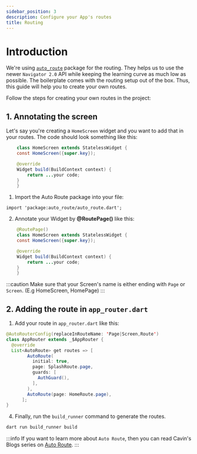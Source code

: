 ```yaml
---
sidebar_position: 3
description: Configure your App's routes
title: Routing
---
```


# Introduction

We're using [`auto_route`](https://pub.dev/packages/auto_route) package for the routing. They helps us to use the newer `Navigator 2.0` API while keeping the learning curve as much low as possible. The boilerplate comes with the routing setup out of the box. Thus, this guide will help you to create your own routes.

Follow the steps for creating your own routes in the project:

## 1. Annotating the screen 

Let's say you're creating a `HomeScreen` widget and you want to add that in your routes. The code should look something like this:

```java jsx title="home-screen.dart"
    class HomeScreen extends StatelessWidget {
    const HomeScreen({super.key});

    @override
    Widget build(BuildContext context) {
        return ...your code;
    }
    }
```

1. Import the Auto Route package into your file:

`import 'package:auto_route/auto_route.dart';`

2. Annotate your Widget by **@RoutePage()** like this:

```java jsx title="home-screen.dart" {1}
    @RoutePage()
    class HomeScreen extends StatelessWidget {
    const HomeScreen({super.key});

    @override
    Widget build(BuildContext context) {
        return ...your code;
    }
    }
```

:::caution
Make sure that your Screen's name is either ending with `Page` or `Screen`. (E.g HomeScreen, HomePage)
:::


## 2. Adding the route in `app_router.dart`

1. Add your route in `app_router.dart` like this:

```java jsx title="app_router.dart" {12}
@AutoRouterConfig(replaceInRouteName: 'Page|Screen,Route')
class AppRouter extends _$AppRouter {
  @override
  List<AutoRoute> get routes => [
        AutoRoute(
          initial: true,
          page: SplashRoute.page,
          guards: [
            AuthGuard(),
          ],
        ),
        AutoRoute(page: HomeRoute.page),
      ];
}
```

4. Finally, run the `build_runner` command to generate the routes.

```zsh
dart run build_runner build
```

:::info
If you want to learn more about `Auto Route`, then you can read Cavin's Blogs series on [Auto Route](https://medium.com/@CavinMac/list/auto-route-in-flutter-105bbe608e12).
:::
